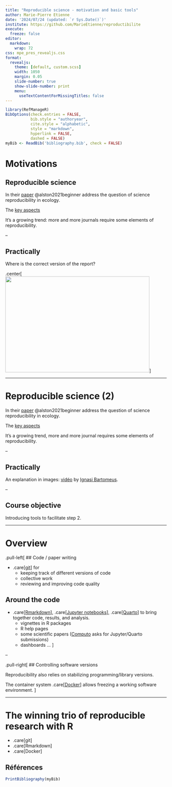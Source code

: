 ```yaml
---
title: "Reproducible science - motivation and basic tools"
author: Marie-Pierre Etienne
date: '2024/07/24 (updated: `r Sys.Date()`)'
institute: https://github.com/MarieEtienne/reproductibilite
execute: 
  freeze: false
editor: 
  markdown: 
    wrap: 72
css: mpe_pres_revealjs.css
format:
  revealjs: 
    theme: [default, custom.scss]
    width: 1050
    margin: 0.05
    slide-number: true
    show-slide-number: print
    menu:
      useTextContentForMissingTitles: false
---
```




```r
library(RefManageR)
BibOptions(check.entries = FALSE,
           bib.style = "authoryear",
           cite.style = "alphabetic",
           style = "markdown",
           hyperlink = FALSE,
           dashed = FALSE)
myBib <- ReadBib('bibliography.bib', check = FALSE)
```



# Motivations {#motiv}

## Reproducible science

In their [paper](../resources/bes2.1801.pdf) @alston2021beginner address the question of science reproducibility in ecology.  

The [key aspects](../resources/bes2.1801_crop.pdf)  

It’s a growing trend: more and more journals require some elements of reproducibility.

--

## Practically

Where is the correct version of the report?

.center[
![](../resources/figs/rapports.png){width=450 height=300}
]

---

# Reproducible science (2) {template=motiv}

In their [paper](../resources/bes2.1801.pdf) @alston2021beginner address the question of science reproducibility in ecology.  

The [key aspects](../resources/bes2.1801_crop.pdf)  

It’s a growing trend, more and more journal requires some elements of reproducibility.

--

## Practically

An explanation in images: [vidéo](https://youtu.be/s3JldKoA0zw) by [Ignasi Bartomeus](https://bartomeuslab.com/).

--

## Course objective

Introducing tools to facilitate step 2.

---

# Overview 

.pull-left[
## Code / paper writing

- .care[[git](https://git-scm.com/)] for
  - keeping track of different versions of code  
  - collective work  
  - reviewing and improving code quality  

## Around the code

- .care[[Rmarkdown](https://rmarkdown.rstudio.com/)], .care[[Jupyter notebooks](https://jupyter.org/)], .care[[Quarto](https://quarto.org/)] to bring together code, results, and analysis.  
  - vignettes in R packages  
  - R help pages  
  - some scientific papers ([Computo](https://computo.sfds.asso.fr/) asks for Jupyter/Quarto submissions)  
  - dashboards …
]

--

.pull-right[
## Controlling software versions

Reproducibility also relies on stabilizing programming/library versions.  

The container system .care[[Docker](https://www.docker.com/)] allows freezing a working software environment.
]

---

# The winning trio of reproducible research with R

- .care[git]  
- .care[Rmarkdown]  
- .care[Docker]  

<!-- --- -->

<!-- # Introduction to git {#gitintro} -->

<!-- ## What is it? -->

<!-- - Developed by Linus Torvalds: *“I'm an egotistical bastard, and I name all my projects after myself. First Linux, now [git](https://www.wordreference.com/enfr/git).”* -->

<!-- -- -->

<!-- - Git is a version control system (the most widely used today).   -->
<!-- - It allows tracking all changes made to code since its creation.   -->
<!-- - Git is incredibly efficient.   -->


<!-- --- -->
<!-- template: gitintro -->

<!-- ## Graphical representation of code development -->

<!-- <img src="../resources/figs/git1.svg" width="900" height = "300" alt = "simple branche"></img> -->


<!-- Cf example git_example git example -->

<!-- ```{r git_illustration, eval = FALSE} -->
<!-- git log -->
<!-- ``` -->



<!-- --- -->
<!-- # Configuration -->

<!-- The purpose of Git is to keep tracks of different versions of a project and their authors. -->

<!-- To do so, you need to be authenticated. Before using, specify your name  -->

<!-- ## The first use after installation -->

<!-- ```{r git_config, eval = FALSE} -->
<!-- git config --global user.email "your email" -->
<!-- git config --global user.name "your name"` -->
<!-- git config -l # check -->
<!-- ``` -->

<!-- --- -->


<!-- # Starting from the existing: cloning a remote repository -->

<!-- * Clone the repository that will serve as our example `git@github.com:MarieEtienne/MODE_reproductible_example2023.git`  -->

<!-- in a Git console, type the following command: -->


<!-- ```{r git_clone, eval = FALSE} -->
<!-- cd # to navigate to your main directory -->
<!-- ls   # command to list the contents of a directory -->
<!-- git clone  repositoryname # command to actually clone the remote repository -->
<!-- ls # we're checking what's now in the repository -->
<!-- ``` -->

<!-- -- -->

<!-- *  Type the command git log. -->

<!-- *  Or for a more visual representation, gitk. -->

<!-- --- -->
<!-- name: contribute -->

<!-- # Your first commit -->

<!-- * Open the file `penguins.Rmd` and add your name and the list of authors, then save your file. -->

<!-- -- -->
<!-- * Type the command git log in the console. -->

<!-- -- -->

<!-- * Enter the following commands: -->


<!-- ```{r status_diff, eval = FALSE} -->
<!-- git status # project status -->
<!-- git diff -->
<!-- ``` -->

<!-- -- -->

<!-- *Type the command `git add penguins.Rmd`, then repeat the previous commands. -->

<!-- * Type the command `git commit -m "Added an author"`, and once again check the project status. -->

<!-- -- -->

<!-- * Draw the commit tree. -->

<!-- -- -->

<!-- <img src="../resources/figs/git2.svg" width="800" height = "250" alt = "simple branche"></img> -->



<!-- --- -->
<!-- template: contirbute -->

<!-- ## Process overview -->

<!-- <img src="../resources/figs/Vision_globale_git_step1.png" width="800" height = "300" alt = "bilan1"></img> -->

<!-- -- -->

<!-- ### The snapshot analogy -->

<!-- - In the working directory, let's try different poses (the version of the project in the working directory)  -->

<!-- - When satisfied by the pose of one guy, ask him stop moving (Staging area) -->

<!-- - When satisfied with the whole scene, take the photo (Commit in the local repo) -->


<!-- --- -->
<!-- template: contribute -->

<!-- ## Share your progress with your co workers -->

<!-- The current version of the project is indeed recorded in the version control system, but you are the only ones who know it. -->

<!-- You may want to sharethese changes to the remote repository from which we started. -->

<!-- * To view the differences with the remote repository, use `git diff origin/master`. -->

<!-- * To send our changes, , use `git push`. -->

<!-- * Is the content of the local repository now pushed to the server?  -->

<!-- * Are the local repository and the remote copy identical? -->

<!-- -- -->

<!-- `git diff master origin/master` -->

<!-- -- -->

<!-- * Modify the `penguins.Rmd` file. What will the `git diff master origin/master` command show, and why? -->

<!-- * What will the `git diff origin/master` command show? -->


<!-- --- -->
<!-- template: contribute -->

<!-- ## The graphical tree summary -->

<!-- .pull-left[ -->
<!-- * Before the push  -->

<!-- <img src="../resources/figs/git3.svg" width="600" height = "200" alt = "bilan1"></img> -->
<!-- ] -->
<!-- -- -->
<!-- .pull-right[ -->
<!-- * After the push  -->

<!-- <img src="../resources/figs/git3_bis.svg" width="600" height = "200x" alt = "bilan1"></img> -->

<!-- ] -->

<!-- --- -->
<!-- template: contribute -->

<!-- .pull-left[ -->
<!-- ## The graphical tree summary -->

<!-- <img src="../resources/figs/Vision_globale_git_step2.png" width="800" height = "300" alt = "bilan1"></img> -->
<!-- ] -->
<!-- -- -->

<!-- .pull-right[ -->
<!-- ### The snapshot analogy -->


<!-- - In the working directory, let's try different poses (the version of the project in the working directory)  -->

<!-- - When satisfied by the pose of one guy, ask him stop moving (Staging area) -->

<!-- - When satisfied with the whole scene, take the photo (Commit in the local repo) -->

<!-- - Push the photo on Insta to share it (remote repo -- push) -->

<!-- ] -->
<!-- --- -->
<!-- template: contribute -->

<!-- ## Share your progress with your co workers -->

<!-- The remote repo might have changed while we were working on our local version. -->

<!-- Before bein allowed to push your modification, you have to accounts for the change made by others -->

<!-- ```{r git_pull, eval = FALSE } -->
<!-- git pull  -->
<!-- ``` -->

<!-- -- -->

<!-- If no one has modified the same portion of the file as you, Git will smoothly incorporate the changes made by others into your code. -->


<!-- --- -->
<!-- template: contribute -->

<!-- ## Working together: graphical tree for a merge -->

<!-- Before merging -->

<!-- <img src="../resources/figs/git4.svg" width="680" height = "500" alt = "bilan1"></img> -->


<!-- --- -->
<!-- template: contribute -->

<!-- ## Working together: graphical tree for a merge -->

<!-- After merging -->

<!-- <img src="../resources/figs/git5.svg" width="680" height = "500" alt = "bilan1"></img> -->


<!-- --- -->
<!-- template: contribute -->

<!-- ## Working together: graphical tree for a merge -->

<!-- After the push  -->

<!-- <img src="../resources/figs/git6.svg" width="680" height = "500" alt = "bilan1"></img> -->

<!-- --- -->
<!-- template: contribute -->

<!-- ## Working together: handling conflicts -->


<!-- If the same portion of the file has been modified on the server, Git panics; this is the -->

<!-- -- -->

<!-- .care[CONFLICT] -->


<!-- ```{r git_conflit, eval = FALSE} -->
<!-- CONFLICT (content): Merge conflict in penguins.Rmd -->
<!-- Automatic merge failed; fix conflicts and then commit the result. -->
<!-- ``` -->

<!-- -- -->

<!-- You must resolve the conflict -->

<!-- ```{r git_conflit_resolve, eval = FALSE} -->

<!-- <<<<<<< HEAD -->
<!-- L'objectif de cette classe est de proposer des représentations graphiques de ces données en collaborant à l'aide de l'outil git. Il faut bien une raison d'utiliser git. -->
<!-- ======= -->
<!-- L'objectif de cette classe est de proposer des représentations graphiques de ces données en collaborant à l'aide de l'outil git. C'est un prétexte pour utiliser git. -->
<!-- >>>>>>> conflit -->
<!-- ``` -->

<!-- * We edit the file to choose the correct version, then `git add, commit, push` -->


<!-- ** Please  take some time to produce conflicts and solve it ** -->


<!-- --- -->
<!-- template: contribute -->

<!-- ## Working together: Graphical tree overview -->

<!-- <img src="../resources/figs/Vision_globale_git_step3.png" width="800" height = "300" alt = "bilan1"></img> -->




<!-- --- -->
<!-- template: contribute -->

<!-- ## Working together: less share, less pain  -->

<!-- To limit conflicts, conduct tests without interfering with others, there is the concept of *branching*. -->

<!-- You work independantly for a while and merge from time to time. -->
<!-- -- -->

<!-- <img src="../resources/figs/git7.svg" width="800" height = "600" alt = "bilan1"></img> -->


<!-- --- -->
<!-- template: contribute -->

<!-- ## Working together: branches  practically speaking -->


<!-- * Create your branch -->

<!-- ```{r git_branch, eval = FALSE } -->
<!-- git branch -a -->
<!-- git branch test -->
<!-- git branch -a -->
<!-- ``` -->

<!-- * To jump on a branch -->

<!-- ```{r git_switch, eval = FALSE } -->
<!-- git switch test -->
<!-- git branch -a -->
<!-- ``` -->

<!-- Let's make whatever changes you like and then commit. -->
<!-- when you return to the master branch, you will find your project just as you left it before branching. -->

<!-- ** Take a moment to try** -->

<!-- --- -->
<!-- template: contribute -->

<!-- ## Working together: branches  practically speaking -->

<!-- * Let's create your own branch  and jump on it  `git branch` (`git branch -a` to have the remotes branches also). -->

<!-- The stared branch is the one we currently sit on. -->

<!-- * Please remove `penguins.Rmd ` then register this change -->

<!-- ```{r illustration_branche, eval = FALSE}  -->
<!-- rm penguins.Rmd # to remove the file -->
<!-- git status -->
<!-- git add penguins.Rmd # add the changes aka it's deletion -- ok it's weird -->
<!-- git commit -m "Removing penguins.Rmd" -->
<!-- ls #list the content of the working directory -->
<!-- ``` -->

<!-- * Jump back on the master branch `git switch master` and list the contents of your working directory.  -->

<!-- -- -->

<!-- You may want to suppress an old unuseful branch with  -->

<!-- ```{r delete_branche, eval = FALSE}  -->
<!-- git branch  -d test  -->
<!-- ``` -->

<!-- -- -->

<!-- As the changes stored in this branch have not been pushed on the remote repo, you will lose every changes if you delete the branch, -->

<!-- The vigilant Git system is worried about us. Are we not on the verge of losing important work? -->

<!-- We reassure it by letting it know that we know exactly what we are doing by using the  `-D` option -->

<!-- ```{r delete_branche_force, eval = FALSE}  -->
<!-- git branch  -D test  -->
<!-- ``` -->

<!-- --- -->
<!-- template: contribute -->


<!-- ## Working together: incorporate the changes made in another branch -- merge -->

<!-- * Create a branch dev and switch to this branch. -->

<!-- * Add a nice chart to penguins.Rmd and then incorporate your changes into the project on the dev branch. -->

<!-- * Push your work to the remote repository (look at Git's instructions on git push options) (optional for now but generally useful). -->

<!-- * Switch to the master branch and type the command git merge dev. You have integrated the changes made in dev into the master branch. -->

<!-- * Draw the commit tree in this case. -->

<!-- --- -->
<!-- name: navigate -->

<!-- # Navigate from one version to another -->

<!-- --- -->
<!-- template: navigate -->

<!-- ## Go back to a previous version -- checkout -->

<!-- To go back to a previous specific version, use the `checkout`  command -->

<!-- Open the files `penguins.Rmd` and execute -->

<!-- ```{r git_checkout, eval = FALSE} -->
<!-- git log --oneline -->
<!-- git checkout A_specific_hash_version_number -->
<!-- ``` -->

<!-- The current working version of  `penguins.Rmd` is in the state of commit `A_specific_hash_version_number` -->

<!-- Go back to the lates version on master by  -->

<!-- -- -->

<!-- ```{r git_checkout_2, eval = FALSE} -->
<!-- git checkout master -->
<!-- ``` -->

<!-- Everything is back to normal! -->


<!-- ** That's the Git Magic" -->


<!-- --- -->
<!-- template: navigate -->

<!-- ## To suppress a local commit (not present on the remote repo) -->

<!-- * Remove the file `penguins.Rmd`, and commit this change -->

<!-- ```{r git_checkout_suppress, eval = FALSE} -->
<!-- git log --oneline -->
<!-- git reset --hard The_previous_commit_number -->
<!-- git log --oneline -->
<!-- ``` -->

<!-- -- -->

<!-- Be very very very careful, it is a destructive process. All information regarding your previous commit is lost. -->

<!-- It's a very dangerous way of living with Git, an unfortunate removal of a commit present on the remote server can break the commit trees for all your coworkers and you won't have friends anymore.  -->


<!-- --- -->
<!-- template: navigate -->

<!-- ## How to suppress a commit shared on the remote repo -->


<!-- * Remove the file  `penguins.Rmd` and commit this modification. -->

<!-- You can "suppress" this commit by applying the opposit! That's what you do by  -->

<!-- ```{r git_checkout_suppress_2, eval = FALSE} -->
<!-- git log --oneline -->
<!-- git revert commit_number_to_revert -->
<!-- git log --oneline -->
<!-- ``` -->

<!-- --- -->
<!-- template: gitintro -->

<!-- ## Practice -->

<!-- within your team, divide and conquer to produce -->

<!-- * a short text to present the Palmer Penguins dataset, -->
<!-- * insigthful plots of the Palmer penguins dataset, -->
<!-- * a statistical analysis to deceide wheter or not the average body mass in the same whatever species you consider, -->

<!-- Good Practice : -->

<!-- Every one works on its own develoment branch and shae with others when he's ready -->


<!-- --- -->
<!-- # If we have time  -->

<!-- `git rebase` -->

<!-- `git cherry pick` -->



<!-- --- -->

<!-- # Last few words -->

<!-- * Git is a standard control version system in industry AND research for version control (wheter you use it with Github or not), -->

<!-- * Being proficient with Git requires to use it as much as possible: The more problems you have, the more you learn -->

<!-- * Go back to the documentation as much as needed -->

<!-- * By no means, Git is an alternative to a proper documented code (in R you might want to use package like `formatR`, `styleR` and document it with `roxygen`) -->





<!-- --- -->

<!-- # Some help other than Claude.ai and ChatGPT -->

<!-- ## Resources -->

<!-- * [The Git Book](https://git-scm.com/book/en/v2) -->
<!-- * [Atlassian tutorial](https://www.atlassian.com/git/tutorials/what-is-version-control) -->

<!-- ## Cheat sheet -->

<!-- [Git Cheat sheet](https://education.github.com/git-cheat-sheet-education.pdf) -->


<!-- ## Tobe used as a Sandbox -->

<!-- [Learning Git Demo](https://learngitbranching.js.org/?locale=fr_FR&NODEMO=) -->


## Références

```r
PrintBibliography(myBib)
```

